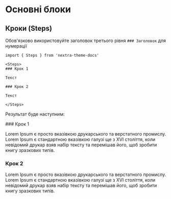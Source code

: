 
# Основні блоки

## Кроки (Steps)

Обов'язково використовуйте заголовок третього рівня `### Заголовок` для нумерації

```mdx
import { Steps } from 'nextra-theme-docs'

<Steps>
### Крок 1

Текст

### Крок 2

Текст

</Steps>
```

Результат буде наступним:

<Steps>
### Крок 1

Lorem Ipsum є просто вказівкою друкарського та верстатного промислу. Lorem Ipsum є стандартною вказівкою галузі ще з XVI століття, коли невідомий друкар взяв набір тексту та перемішав його, щоб зробити книгу зразкових типів.

### Крок 2

Lorem Ipsum є просто вказівкою друкарського та верстатного промислу. Lorem Ipsum є стандартною вказівкою галузі ще з XVI століття, коли невідомий друкар взяв набір тексту та перемішав його, щоб зробити книгу зразкових типів.

</Steps>
